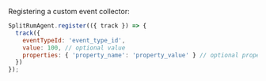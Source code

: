 Registering a custom event collector:

```javascript
SplitRumAgent.register(({ track }) => {
  track({
    eventTypeId: 'event_type_id',
    value: 100, // optional value
    properties: { 'property_name': 'property_value' } // optional properties
  })
});
```